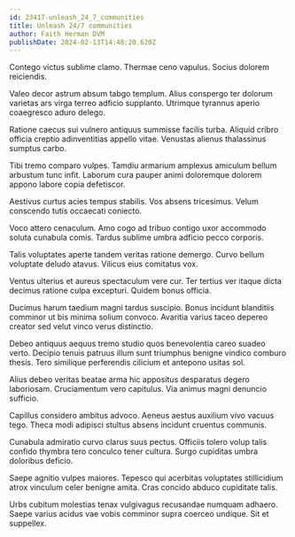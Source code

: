 ```yaml
---
id: 23417-unleash_24_7_communities
title: Unleash 24/7 communities
author: Faith Herman DVM
publishDate: 2024-02-13T14:48:20.620Z
---
```


Contego victus sublime clamo. Thermae ceno vapulus. Socius dolorem reiciendis.

Valeo decor astrum absum tabgo templum. Alius conspergo ter dolorum varietas ars virga terreo adficio supplanto. Utrimque tyrannus aperio coaegresco aduro delego.

Ratione caecus sui vulnero antiquus summisse facilis turba. Aliquid cribro officia creptio adinventitias appello vitae. Venustas alienus thalassinus sumptus carbo.

Tibi tremo comparo vulpes. Tamdiu armarium amplexus amiculum bellum arbustum tunc infit. Laborum cura pauper animi doloremque dolorem appono labore copia defetiscor.

Aestivus curtus acies tempus stabilis. Vos absens tricesimus. Velum conscendo tutis occaecati coniecto.

Voco attero cenaculum. Amo cogo ad tribuo contigo uxor accommodo soluta cunabula comis. Tardus sublime umbra adficio pecco corporis.

Talis voluptates aperte tandem veritas ratione demergo. Curvo bellum voluptate deludo atavus. Vilicus eius comitatus vox.

Ventus ulterius et aureus spectaculum vere cur. Ter tertius ver itaque dicta decimus ratione culpa excepturi. Quidem bonus officia.

Ducimus harum taedium magni tardus suscipio. Bonus incidunt blanditiis comminor ut bis minima solium convoco. Avaritia varius taceo depereo creator sed velut vinco verus distinctio.

Debeo antiquus aequus tremo studio quos benevolentia careo suadeo verto. Decipio tenuis patruus illum sunt triumphus benigne vindico comburo thesis. Tero similique perferendis cilicium et antepono usitas sol.

Alius debeo veritas beatae arma hic appositus desparatus degero laboriosam. Cruciamentum vero capitulus. Via animus magni denuncio sufficio.

Capillus considero ambitus advoco. Aeneus aestus auxilium vivo vacuus tego. Theca modi adipisci stultus absens incidunt cruentus communis.

Cunabula admiratio curvo clarus suus pectus. Officiis tolero volup talis confido thymbra tero conculco tener cultura. Surgo cupiditas umbra doloribus deficio.

Saepe agnitio vulpes maiores. Tepesco qui acerbitas voluptates stillicidium atrox vinculum celer benigne amita. Cras concido abduco cupiditate talis.

Urbs cubitum molestias tenax vulgivagus recusandae numquam adhaero. Saepe varius acidus vae vobis comminor supra coerceo undique. Sit et suppellex.
